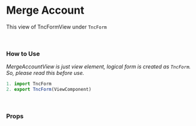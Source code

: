 
<Meta title="Form/TNC Form" component={TncFormView} />

# Merge Account

This view of TncFormView under `TncForm`
<Preview>
  <Story name="TNC Form">
    <TncFormView
      onSubmit="function"
      onSucces="function"
      onError="function"
      errorMessage="object"
    />
  </Story>
</Preview>

<br />

### How to Use
_MergeAccountView is just view element, logical form is created as `TncForm`. So, please read this before use._


```js
1. import TncForm
2. export TncForm(ViewComponent)
```

<br />

### Props
<Props of={TncFormView} />